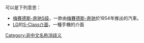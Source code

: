 {{noteTA
|1=zh-cn:奔驰; zh-tw:賓士; zh-hk:平治;
|2=zh-cn:S级; zh-tw:S-Class; zh-hk:S系列;
}}
可以是下列意思：

*[[梅赛德斯-奔驰S级|梅赛德斯-奔驰S级]]，一款由[[梅賽德斯-奔驰|梅賽德斯-奔驰]]於1954年推出的汽車。
*[[LG|LG]]的[[S-Class介面|S-Class介面]]，一種手機的介面

{{disambig|Cat=作品消歧義}}

[[Category:非中文名称消歧义|Category:非中文名称消歧义]]